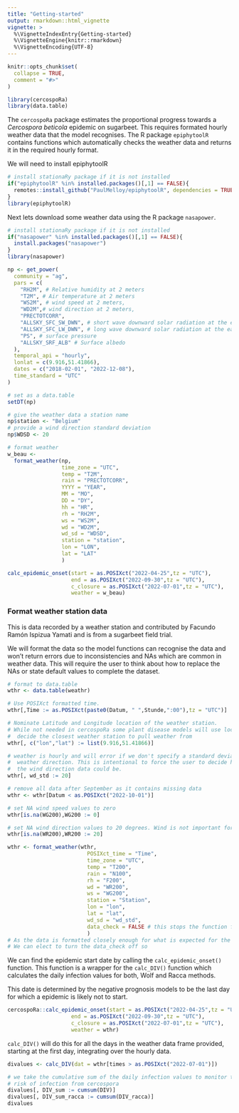 ```yaml
---
title: "Getting-started"
output: rmarkdown::html_vignette
vignette: >
  %\VignetteIndexEntry{Getting-started}
  %\VignetteEngine{knitr::rmarkdown}
  %\VignetteEncoding{UTF-8}
---
```


```r
knitr::opts_chunk$set(
  collapse = TRUE,
  comment = "#>"
)
```

```r
library(cercospoRa)
library(data.table)
```

The `cercospoRa` package estimates the proportional progress towards a 
*Cercospora beticola* epidemic on sugarbeet.
This requires formated hourly weather data that the model recognises.
The R package `epiphytoolR` contains functions which automatically checks the weather
data and returns it in the required hourly format.  

We will need to install epiphytoolR  

```r
# install stationaRy package if it is not installed
if("epiphytoolR" %in% installed.packages()[,1] == FALSE){
  remotes::install_github("PaulMelloy/epiphytoolR", dependencies = TRUE)
}
library(epiphytoolR)
```


Next lets download some weather data using the R package `nasapower`.  

```r
# install stationaRy package if it is not installed
if("nasapower" %in% installed.packages()[,1] == FALSE){
  install.packages("nasapower")
}
library(nasapower)

np <- get_power(
  community = "ag",
  pars = c(
    "RH2M", # Relative humidity at 2 meters
    "T2M", # Air temperature at 2 meters
    "WS2M", # wind speed at 2 meters,
    "WD2M",# wind direction at 2 meters,
    "PRECTOTCORR",
    "ALLSKY_SFC_SW_DWN", # short wave downward solar radiation at the earth surface
    "ALLSKY_SFC_LW_DWN", # long wave downward solar radiation at the earth surface
    "PS", # surface pressure
    "ALLSKY_SRF_ALB" # Surface albedo
  ),
  temporal_api = "hourly",
  lonlat = c(9.916,51.41866),
  dates = c("2018-02-01", "2022-12-08"),
  time_standard = "UTC"
)

# set as a data.table
setDT(np)

# give the weather data a station name
np$station <- "Belgium"
# provide a wind direction standard deviation
np$WDSD <- 20

# format weather
w_beau <- 
  format_weather(np,
                 time_zone = "UTC",
                 temp = "T2M",
                 rain = "PRECTOTCORR",
                 YYYY = "YEAR",
                 MM = "MO",
                 DD = "DY",
                 hh = "HR",
                 rh = "RH2M",
                 ws = "WS2M",
                 wd = "WD2M",
                 wd_sd = "WDSD",
                 station = "station",
                 lon = "LON", 
                 lat = "LAT"
                 )
```

```r
calc_epidemic_onset(start = as.POSIXct("2022-04-25",tz = "UTC"),
                    end = as.POSIXct("2022-09-30",tz = "UTC"),
                    c_closure = as.POSIXct("2022-07-01",tz = "UTC"),
                    weather = w_beau)
```

### Format weather station data  

This is data recorded by a weather station and contributed by Facundo Ramón Ispizua Yamati
and is from a sugarbeet field trial.  

We will format the data so the model functions can recognise the data and won't 
return errors due to inconsistencies and NAs which are common in weather data. 
This will require the user to think about how to replace the NAs or state default
values to complete the dataset.  

```r
# format to data.table
wthr <- data.table(weathr)

# Use POSIXct formatted time.
wthr[,Time := as.POSIXct(paste0(Datum, " ",Stunde,":00"),tz = "UTC")]

# Nominate Latitude and Longitude location of the weather station. 
# While not needed in cercospoRa some plant disease models will use location to 
#  decide the closest weather station to pull weather from
wthr[, c("lon","lat") := list(9.916,51.41866)]

# weather is hourly and will error if we don't specify a standard deviation of 
#  weather direction. This is intentional to force the user to decide how variable
#  the wind direction data could be.
wthr[, wd_std := 20]

# remove all data after September as it contains missing data
wthr <- wthr[Datum < as.POSIXct("2022-10-01")]

# set NA wind speed values to zero
wthr[is.na(WG200),WG200 := 0]

# set NA wind direction values to 20 degrees. Wind is not important for this model
wthr[is.na(WR200),WR200 := 20]

wthr <- format_weather(wthr,
                         POSIXct_time = "Time",
                         time_zone = "UTC",
                         temp = "T200",
                         rain = "N100",
                         rh = "F200",
                         wd = "WR200",
                         ws = "WG200",
                         station = "Station",
                         lon = "lon",
                         lat = "lat",
                         wd_sd = "wd_std",
                         data_check = FALSE # this stops the function from checking for faults
                         )
# As the data is formatted closely enough for what is expected for the model. 
# We can elect to turn the data_check off so 
```

We can find the epidemic start date by calling the `calc_epidemic_onset()` function.
This function is a wrapper for the `calc_DIV()` function which calculates the daily
infection values for both, Wolf and Racca methods.

This date is determined by the negative prognosis models to be the last day for 
which a epidemic is likely not to start.  

```r
cercospoRa::calc_epidemic_onset(start = as.POSIXct("2022-04-25",tz = "UTC"),
                    end = as.POSIXct("2022-09-30",tz = "UTC"),
                    c_closure = as.POSIXct("2022-07-01",tz = "UTC"),
                    weather = wthr)
```

  
`calc_DIV()` will do this for all the days in the weather data frame provided, starting at 
the first day, integrating over the hourly data.  

```r
divalues <- calc_DIV(dat = wthr[times > as.POSIXct("2022-07-01")])

# we take the cumulative sum of the daily infection values to monitor the increasing
# risk of infection from cercospora
divalues[, DIV_sum := cumsum(DIV)]
divalues[, DIV_sum_racca := cumsum(DIV_racca)]
divalues
```


